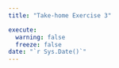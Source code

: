 ```yaml
---
title: "Take-home Exercise 3"

execute:
  warning: false
  freeze: false
date: "`r Sys.Date()`"
---
```

